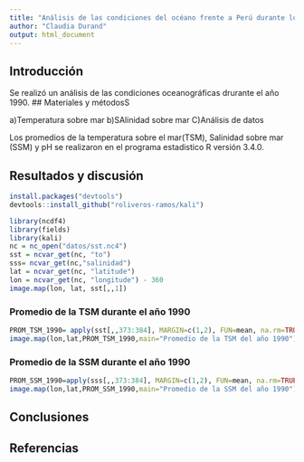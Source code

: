 ```yaml
---
title: "Análisis de las condiciones del océano frente a Perú durante los años 1990"
author: "Claudia Durand"
output: html_document
---
```


## Introducción


Se realizó un análisis de las condiciones oceanográficas drurante el año 1990.
## Materiales y métodosS




a)Temperatura sobre mar
b)SAlinidad sobre mar
C)Análisis de datos 

Los promedios de la temperatura sobre el mar(TSM), Salinidad sobre mar (SSM) y pH se realizaron en el programa estadistico R versión 3.4.0.

## Resultados y discusión

```r
install.packages("devtools")
devtools::install_github("roliveros-ramos/kali")
```
```r
library(ncdf4)
library(fields)
library(kali)
nc = nc_open("datos/sst.nc4")
sst = ncvar_get(nc, "to")
sss= ncvar_get(nc,"salinidad")
lat = ncvar_get(nc, "latitude")
lon = ncvar_get(nc, "longitude") - 360
image.map(lon, lat, sst[,,1])
```
### Promedio de la TSM durante el año 1990
```r
PROM_TSM_1990= apply(sst[,,373:384], MARGIN=c(1,2), FUN=mean, na.rm=TRUE)
image.map(lon,lat,PROM_TSM_1990,main="Promedio de la TSM del año 1990")
```
### Promedio de la SSM durante el año 1990

```r
PROM_SSM_1990=apply(sss[,,373:384], MARGIN=c(1,2), FUN=mean, na.rm=TRUE)
image.map(lon,lat,PROM_SSM_1990,main="Promedio de la SSM del año 1990")
```


## Conclusiones

## Referencias

